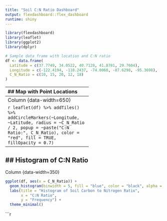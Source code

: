 ```yaml
---
title: "Soil C:N Ratio Dashboard"
output: flexdashboard::flex_dashboard
runtime: shiny
---
```


```r
library(flexdashboard)
library(leaflet)
library(ggplot2)
library(dplyr)

# Sample data frame with location and C:N ratio
df <- data.frame(
  Latitude = c(37.7749, 34.0522, 40.7128, 41.8781, 29.7604),
  Longitude = c(-122.4194, -118.2437, -74.0060, -87.6298, -95.3698),
  C_N_Ratio = c(10, 15, 20, 12, 18)
)
```


-------------------------------------
## Map with Point Locations
-------------------------------------
Column {data-width=650}



```r

leaflet(df) %>%
  addTiles() %>%
  addCircleMarkers(~Longitude, ~Latitude, 
                   radius = ~C_N_Ratio / 2, 
                   popup = ~paste("C:N Ratio:", C_N_Ratio),
                   color = "red", fill = TRUE, fillOpacity = 0.7)
```


-------------------------------------
## Histogram of C:N Ratio
-------------------------------------

Column {data-width=350}



```r
ggplot(df, aes(x = C_N_Ratio)) +
  geom_histogram(binwidth = 5, fill = "blue", color = "black", alpha = 0.7) +
  labs(title = "Histogram of Soil Carbon to Nitrogen Ratio",
       x = "C:N Ratio",
       y = "Frequency") +
  theme_minimal()
```


```r
